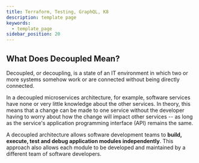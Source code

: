 ```yaml
---
title: Terraform, Testing, GraphQL, K8
description: template page
keywords:
  - template_page
sidebar_position: 20
---
```



## What Does Decoupled Mean?

Decoupled, or decoupling, is a state of an IT environment in which two or more systems somehow work or are connected without being directly connected.

In a decoupled microservices architecture, for example, software services have none or very little knowledge about the other services. In theory, this means that a change can be made to one service without the developer having to worry about how the change will impact other services -- as long as the service's application programming interface (API) remains the same.

A decoupled architecture allows software development teams to **build, execute, test and debug application modules independently**. This approach also allows each module to be developed and maintained by a different team of software developers.

